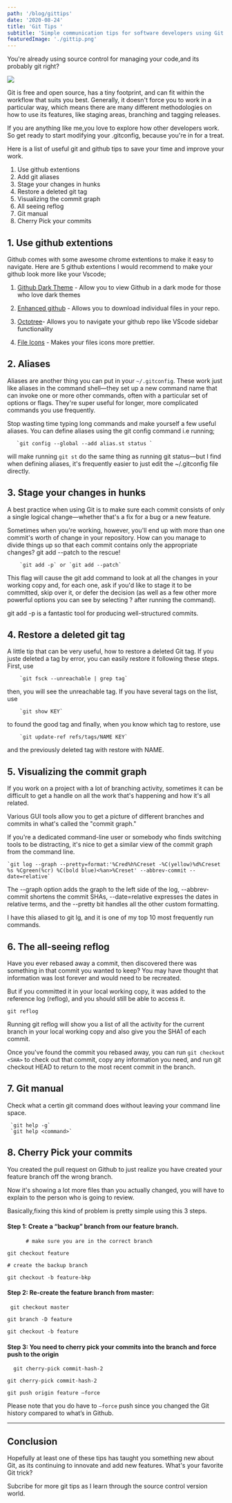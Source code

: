 ```yaml
---
path: '/blog/gittips'
date: '2020-08-24'
title: 'Git Tips '
subtitle: 'Simple communication tips for software developers using Git.'
featuredImage: './gittip.png'
---
```


 You're already using source control for managing your code,and its probably git right? 

![](https://kinsta.com/wp-content/uploads/2018/02/git-1024x512.png)

 Git is free and open source, has a tiny footprint, and can fit within the workflow that suits you best. 
 Generally, it doesn't force you to work in a particular way, which means there are many different methodologies 
 on how to use its features, like staging areas, branching and tagging releases. 
 
 If you are anything like me,you love to explore how other developers work. So get ready to start modifying your .gitconfig, because you're in for a treat. 
 
 Here is a list of useful git and github tips to save your time and improve your work.
 
 1. Use github extentions
 2. Add git aliases
 3. Stage your changes in hunks
 4. Restore a deleted git tag
 5. Visualizing the commit graph
 6. All seeing reflog
 6. Git manual
 7. Cherry Pick your commits
 
 ## 1. Use github extentions

 Github comes with some awesome chrome extentions to make it easy to navigate. 
 Here are 5 github extentions I would recommend to make your github look more like your Vscode;
 
   1) [Github Dark Theme](https://chrome.google.com/webstore/detail/github-dark-theme/odkdlljoangmamjilkamahebpkgpeacp?hl=en) - Allow you to view Github in a dark mode for those who love dark themes
 
   2) [Enhanced github](https://chrome.google.com/webstore/detail/enhanced-github/anlikcnbgdeidpacdbdljnabclhahhmd?hl=en) - Allows you to download individual files in your repo.
   
   3) [Octotree](https://chrome.google.com/webstore/detail/octotree/bkhaagjahfmjljalopjnoealnfndnagc?hl=en)- Allows you to navigate your github repo like VScode sidebar functionality

   4) [File Icons](https://chrome.google.com/webstore/detail/file-icons-for-github-and/ficfmibkjjnpogdcfhfokmihanoldbfe?hl=en) - Makes your files icons more prettier.

 ## 2. Aliases

Aliases are another thing you can put in your `~/.gitconfig`. 
These work just like aliases in the command shell—they set up a new command name that can invoke one or more other commands, often with a particular set of options or flags. They're super useful for longer, more complicated commands you use frequently.

Stop wasting time typing long commands and make yourself a few useful aliases.
You can define aliases using the git config command i.e running;
 
       `git config --global --add alias.st status `

will make running `git st` do the same thing as running git status—but I find when defining aliases, it's frequently easier to just edit the ~/.gitconfig file directly.

## 3. Stage your changes in hunks   

A best practice when using Git is to make sure each commit consists of only a single logical change—whether that's a fix for a bug or a new feature. 

Sometimes when you're working, however, you'll end up with more than one commit's worth of change in your repository. How can you manage to divide things up so that each commit contains only the appropriate changes? git add --patch to the rescue!

        `git add -p` or `git add --patch`

This flag will cause the git add command to look at all the changes in your working copy and, for each one, ask if you'd like to stage it to be committed, skip over it, or defer the decision (as well as a few other more powerful options you can see by selecting ? after running the command). 

git add -p is a fantastic tool for producing well-structured commits.

## 4. Restore a deleted git tag

A little tip that can be very useful, how to restore a deleted Git tag.
If you juste deleted a tag by error, you can easily restore it following these steps. First, use

        `git fsck --unreachable | grep tag`

then, you will see the unreachable tag. If you have several tags on the list, use

        `git show KEY`

to found the good tag and finally, when you know which tag to restore, use

        `git update-ref refs/tags/NAME KEY`

and the previously deleted tag with restore with NAME.

## 5. Visualizing the commit graph

If you work on a project with a lot of branching activity, sometimes it can be difficult to get a 
handle on all the work that's happening and how it's all related. 

Various GUI tools allow you to get a picture of different branches and commits in what's called the "commit graph."

If you're a dedicated command-line user or somebody who finds switching tools to be distracting,
it's nice to get a similar view of the commit graph from the command line.
 
    `git log --graph --pretty=format:'%Cred%h%Creset -%C(yellow)%d%Creset %s %Cgreen(%cr) %C(bold blue)<%an>%Creset' --abbrev-commit --date=relative`
 
The --graph option adds the graph to the left side of the log, --abbrev-commit shortens the commit SHAs, --date=relative expresses the dates in relative terms, and the --pretty bit handles all the other custom formatting. 

I have this aliased to git lg, and it is one of my top 10 most frequently run commands.

## 6. The all-seeing reflog

Have you ever rebased away a commit, then discovered there was something in that commit you wanted to keep? You may have thought that information was lost forever and would need to be recreated.

But if you committed it in your local working copy, it was added to the reference log (reflog), and you should still be able to access it.

    git reflog

Running git reflog will show you a list of all the activity for the current branch in your local working copy and also give you the SHA1 of each commit.

Once you've found the commit you rebased away, you can run `git checkout <SHA>` to check out that commit, copy any information you need, and run git checkout HEAD to return to the most recent commit in the branch.

## 7. Git manual

Check what a certin git command does without leaving your command line space.

     `git help -g` 
     `git help <command>`

## 8. Cherry Pick your commits

You created the pull request on Github to just realize you have created your feature branch off the wrong branch.

Now it's showing a lot more files than you actually changed, you will have to explain to the person who is going to review.

Basically,fixing this kind of problem is pretty simple using this 3 steps.

#### Step 1: Create a “backup” branch from our feature branch.

```
      # make sure you are in the correct branch

git checkout feature

# create the backup branch

git checkout -b feature-bkp

```
#### Step 2: Re-create the feature branch from master:

```
 git checkout master

git branch -D feature

git checkout -b feature

 ```
 #### Step 3: You need to cherry pick your commits into the branch and force push to the origin

```
  git cherry-pick commit-hash-2

git cherry-pick commit-hash-2

git push origin feature —force

```
Please note that you do have to `—force` push since you changed the Git history compared to what’s in Github.

---
## Conclusion
 
Hopefully at least one of these tips has taught you something new about Git, as its  continuing to innovate and add new features. What's your favorite Git trick?

Subcribe for more git tips as I learn through the source control version world.
